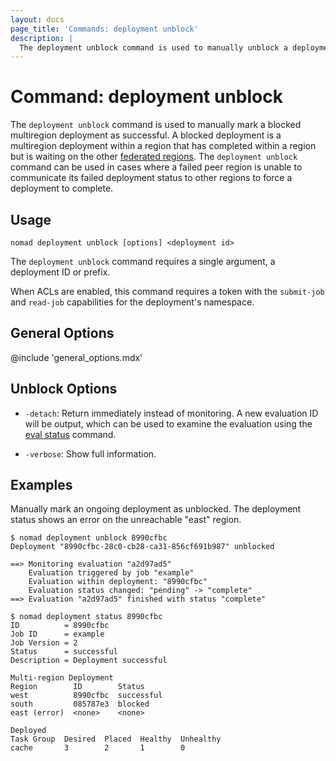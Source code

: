 ```yaml
---
layout: docs
page_title: 'Commands: deployment unblock'
description: |
  The deployment unblock command is used to manually unblock a deployment.
---
```


# Command: deployment unblock

The `deployment unblock` command is used to manually mark a blocked
multiregion deployment as successful. A blocked deployment is a multiregion
deployment within a region that has completed within a region but is waiting
on the other [federated regions]. The `deployment unblock` command can be used
in cases where a failed peer region is unable to communicate its failed
deployment status to other regions to force a deployment to complete.

## Usage

```plaintext
nomad deployment unblock [options] <deployment id>
```

The `deployment unblock` command requires a single argument, a deployment ID or
prefix.

When ACLs are enabled, this command requires a token with the `submit-job`
and `read-job` capabilities for the deployment's namespace.

## General Options

@include 'general_options.mdx'

## Unblock Options

- `-detach`: Return immediately instead of monitoring. A new evaluation ID
  will be output, which can be used to examine the evaluation using the
  [eval status] command.

- `-verbose`: Show full information.

## Examples

Manually mark an ongoing deployment as unblocked. The deployment status shows
an error on the unreachable "east" region.

```shell-session
$ nomad deployment unblock 8990cfbc
Deployment "8990cfbc-28c0-cb28-ca31-856cf691b987" unblocked

==> Monitoring evaluation "a2d97ad5"
    Evaluation triggered by job "example"
    Evaluation within deployment: "8990cfbc"
    Evaluation status changed: "pending" -> "complete"
==> Evaluation "a2d97ad5" finished with status "complete"

$ nomad deployment status 8990cfbc
ID          = 8990cfbc
Job ID      = example
Job Version = 2
Status      = successful
Description = Deployment successful

Multi-region Deployment
Region        ID        Status
west          8990cfbc  successful
south         085787e3  blocked
east (error)  <none>    <none>

Deployed
Task Group  Desired  Placed  Healthy  Unhealthy
cache       3        2       1        0
```

[eval status]: /docs/commands/eval-status

[federated regions]: https://learn.hashicorp.com/tutorials/nomad/federation
